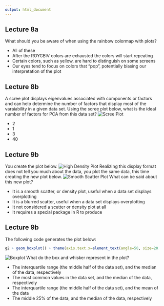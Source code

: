 ```yaml
---
output: html_document
---
```

## Lecture 8a

What should you be aware of when using the rainbow colormap with plots?

* All of these
* After the ROYGBIV colors are exhausted the colors will start repeating
* Certain colors, such as yellow, are hard to distinguish on some screens
* Our eyes tend to focus on colors that "pop", potentially biasing our
interpretation of the plot

## Lecture 8b

A scree plot displays eigenvalues associated with components or factors and can
help determine the number of factors that display most of the varaiability in a
given data set. Using the scree plot below, what is the ideal number of factors
for PCA from this data set?
![Scree Plot](https://raw.githubusercontent.com/nsh87/hs616/master/figs/scree-plot-example.png)

* 2
* 1
* 3
* 40

## Lecture 9b

You create the plot below.
![High Density Plot](https://raw.githubusercontent.com/nsh87/hs616/master/figs/high-density-plot.png)
Realizing this display format does not tell you much about the data, you plot
the same data, this time creating the new plot below.
![Smooth Scatter Plot](https://raw.githubusercontent.com/nsh87/hs616/master/figs/smoothscatter-of-high-density-plot.png)
What can be said about this new plot?

* It is a smooth scatter, or density plot, useful when a data set displays
overplotting
* It is a blurred scatter, useful when a data set displays overplotting
* It not considered a scatter or density plot at all
* It requires a special package in R to produce

## Lecture 9b

The following code generates the plot below:
```R
g2 + geom_boxplot() + theme(axis.text.x=element_text(angle=50, size=20, vjust=0.5))
```
![Boxplot](https://raw.githubusercontent.com/nsh87/hs616/master/figs/boxplot.png)
What do the box and whisker represent in the plot?

* The interquartile range (the middle half of the data set), and the median of 
the data, respectively
* The most common values in the data set, and the median of the data,
respectively
* The interquartile range (the middle half of the data set), and the mean of the
data
* The middle 25% of the data, and the median of the data, respectively


